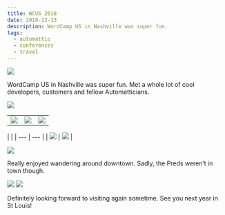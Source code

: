 ```yaml
---
title: WCUS 2018
date: 2018-12-13
description: WordCamp US in Nashville was super fun.
tags:
  - automattic
  - conferences
  - travel
---
```


![](wcus.png)

WordCamp US in Nashville was super fun. Met a whole lot of cool developers, customers and fellow Automatticians. 

![](bbq.png)

| | | |
| --- | --- | --- | 
| ![](ribs.png) | ![](honk.png) | ![](cross.png) |

| |
| --- | --- |
| ![](art1.png) | ![](art2.png) |

![](art3.png)

Really enjoyed wandering around downtown. Sadly, the Preds weren’t in town though.

![](obey.png) 
![](smash.png) 

Definitely looking forward to visiting again sometime. See you next year in St Louis!